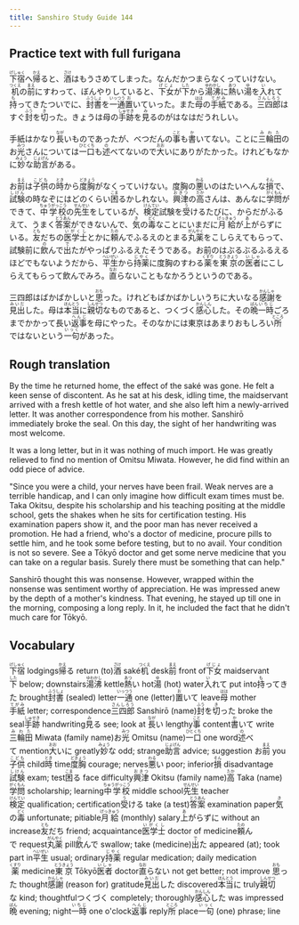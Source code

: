 ```yaml
---
title: Sanshiro Study Guide 144
---
```


## Practice text with full furigana

<p>
<ruby><rb>下宿</rb><rt>げしゅく</rt></ruby>へ<ruby><rb>帰</rb><rt>かえ</rt></ruby>ると、<ruby><rb>酒</rb><rt>さけ</rt></ruby>はもうさめてしまった。なんだかつまらなくっていけない。<ruby><rb>机</rb><rt>つくえ</rt></ruby>の<ruby><rb>前</rb><rt>まえ</rt></ruby>にすわって、ぼんやりしていると、<ruby><rb>下女</rb><rt>げじょ</rt></ruby>が<ruby><rb>下</rb><rt>した</rt></ruby>から<ruby><rb>湯沸</rb><rt>ゆわかし</rt></ruby>に<ruby><rb>熱</rb><rt>あつ</rt></ruby>い<ruby><rb>湯</rb><rt>ゆ</rt></ruby>を<ruby><rb>入</rb><rt>い</rt></ruby>れて<ruby><rb>持</rb><rt>も</rt></ruby>ってきたついでに、<ruby><rb>封書</rb><rt>ふうしょ</rt></ruby>を<ruby><rb>一通</rb><rt>いっつう</rt></ruby><ruby><rb>置</rb><rt>お</rt></ruby>いていった。また<ruby><rb>母</rb><rt>はは</rt></ruby>の<ruby><rb>手紙</rb><rt>てがみ</rt></ruby>である。<ruby><rb>三四郎</rb><rt>さんしろう</rt></ruby>はすぐ<ruby><rb>封</rb><rt>ふう</rt></ruby>を<ruby><rb>切</rb><rt>き</rt></ruby>った。きょうは母の<ruby><rb>手跡</rb><rt>しゅせき</rt></ruby>を<ruby><rb>見</rb><rt>み</rt></ruby>るのがはなはだうれしい。
</p>

<p>
手紙はかなり<ruby><rb>長</rb><rt>なが</rt></ruby>いものであったが、べつだんの<ruby><rb>事</rb><rt>こと</rt></ruby>も<ruby><rb>書</rb><rt>か</rt></ruby>いてない。ことに<ruby><rb>三輪田</rb><rt>みわた</rt></ruby>のお<ruby><rb>光</rb><rt>みつ</rt></ruby>さんについては<ruby><rb>一口</rb><rt>ひとくち</rt></ruby>も<ruby><rb>述</rb><rt>の</rt></ruby>べてないので<ruby><rb>大</rb><rt>おお</rt></ruby>いにありがたかった。けれどもなかに<ruby><rb>妙</rb><rt>みょう</rt></ruby>な<ruby><rb>助言</rb><rt>じょげん</rt></ruby>がある。
</p>

<p>
お<ruby><rb>前</rb><rt>まえ</rt></ruby>は<ruby><rb>子供</rb><rt>こども</rt></ruby>の<ruby><rb>時</rb><rt>とき</rt></ruby>から<ruby><rb>度胸</rb><rt>どきょう</rt></ruby>がなくっていけない。度胸の<ruby><rb>悪</rb><rt>わる</rt></ruby>いのはたいへんな<ruby><rb>損</rb><rt>そん</rt></ruby>で、<ruby><rb>試験</rb><rt>しけん</rt></ruby>の時なぞにはどのくらい<ruby><rb>困</rb><rt>こま</rt></ruby>るかしれない。<ruby><rb>興津</rb><rt>おきつ</rt></ruby>の<ruby><rb>高</rb><rt>たか</rt></ruby>さんは、あんなに<ruby><rb>学問</rb><rt>がくもん</rt></ruby>ができて、<ruby><rb>中学校</rb><rt>ちゅうがっこう</rt></ruby>の<ruby><rb>先生</rb><rt>せんせい</rt></ruby>をしているが、<ruby><rb>検定</rb><rt>けんてい</rt></ruby>試験を<ruby><rb>受</rb><rt>う</rt></ruby>けるたびに、からだがふるえて、うまく<ruby><rb>答案</rb><rt>とうあん</rt></ruby>ができないんで、<ruby><rb>気</rb><rt>き</rt></ruby>の<ruby><rb>毒</rb><rt>どく</rt></ruby>なことにいまだに<ruby><rb>月給</rb><rt>げっきゅう</rt></ruby>が<ruby><rb>上</rb><rt>あ</rt></ruby>がらずにいる。<ruby><rb>友</rb><rt>とも</rt></ruby>だちの<ruby><rb>医学士</rb><rt>いがくし</rt></ruby>とかに<ruby><rb>頼</rb><rt>たの</rt></ruby>んでふるえのとまる<ruby><rb>丸薬</rb><rt>がんやく</rt></ruby>をこしらえてもらって、試験前に<ruby><rb>飲</rb><rt>の</rt></ruby>んで<ruby><rb>出</rb><rt>で</rt></ruby>たがやっぱりふるえたそうである。お前のはぶるぶるふるえるほどでもないようだから、<ruby><rb>平生</rb><rt>へいぜい</rt></ruby>から<ruby><rb>持薬</rb><rt>じやく</rt></ruby>に度胸のすわる<ruby><rb>薬</rb><rt>くすり</rt></ruby>を<ruby><rb>東京</rb><rt>とうきょう</rt></ruby>の<ruby><rb>医者</rb><rt>いしゃ</rt></ruby>にこしらえてもらって飲んでみろ。<ruby><rb>直</rb><rt>なお</rt></ruby>らないこともなかろうというのである。
</p>

<p>
三四郎はばかばかしいと<ruby><rb>思</rb><rt>おも</rt></ruby>った。けれどもばかばかしいうちに大いなる<ruby><rb>感謝</rb><rt>かんしゃ</rt></ruby>を<ruby><rb>見出</rb><rt>みいだ</rt></ruby>した。母は<ruby><rb>本当</rb><rt>ほんとう</rt></ruby>に<ruby><rb>親切</rb><rt>しんせつ</rt></ruby>なものであると、つくづく<ruby><rb>感心</rb><rt>かんしん</rt></ruby>した。その<ruby><rb>晩</rb><rt>ばん</rt></ruby><ruby><rb>一時</rb><rt>いちじ</rt></ruby>ごろまでかかって長い<ruby><rb>返事</rb><rt>へんじ</rt></ruby>を母にやった。そのなかには東京はあまりおもしろい<ruby><rb>所</rb><rt>ところ</rt></ruby>ではないという<ruby><rb>一句</rb><rt>いっく</rt></ruby>があった。
</p>


## Rough translation

By the time he returned home, the effect of the saké was gone. He felt a keen sense of discontent. As he sat at his desk, idling time, the maidservant arrived with a fresh kettle of hot water, and she also left him a newly-arrived letter. It was another correspondence from his mother. Sanshirō immediately broke the seal. On this day, the sight of her handwriting was most welcome.

It was a long letter, but in it was nothing of much import. He was greatly relieved to find no mention of Omitsu Miwata. However, he did find within an odd piece of advice. 

"Since you were a child, your nerves have been frail. Weak nerves are a terrible handicap, and I can only imagine how difficult exam times must be. Taka Okitsu, despite his scholarship and his teaching positing at the middle school, gets the shakes when he sits for certification testing. His examination papers show it, and the poor man has never received a promotion. He had a friend, who's a doctor of medicine, procure pills to settle him, and he took some before testing, but to no avail. Your condition is not so severe. See a Tōkyō doctor and get some nerve medicine that you can take on a regular basis. Surely there must be something that can help."

Sanshirō thought this was nonsense. However, wrapped within the nonsense was sentiment worthy of appreciation. He was impressed anew by the depth of a mother's kindness. That evening, he stayed up till one in the morning, composing a long reply. In it, he included the fact that he didn't much care for Tōkyō.   


## Vocabulary

<p>
<span class="vocabstudy"><ruby><rb>下宿</rb><rt>げしゅく</rt></ruby>&nbsp;lodgings</span><span class="vocabstudy"><ruby><rb>帰</rb><rt>かえ</rt></ruby>る&nbsp;return (to)</span><span class="vocabstudy"><ruby><rb>酒</rb><rt>さけ</rt></ruby>&nbsp;saké</span><span class="vocabstudy"><ruby><rb>机</rb><rt>つくえ</rt></ruby>&nbsp;desk</span><span class="vocabstudy"><ruby><rb>前</rb><rt>まえ</rt></ruby>&nbsp;front of</span><span class="vocabstudy"><ruby><rb>下女</rb><rt>げじょ</rt></ruby>&nbsp;maidservant</span><span class="vocabstudy"><ruby><rb>下</rb><rt>した</rt></ruby>&nbsp;below; downstairs</span><span class="vocabstudy"><ruby><rb>湯沸</rb><rt>ゆわかし</rt></ruby>&nbsp;kettle</span><span class="vocabstudy"><ruby><rb>熱</rb><rt>あつ</rt></ruby>い&nbsp;hot</span><span class="vocabstudy"><ruby><rb>湯</rb><rt>ゆ</rt></ruby>&nbsp;(hot) water</span><span class="vocabstudy"><ruby><rb>入</rb><rt>い</rt></ruby>れて&nbsp;put into</span><span class="vocabstudy"><ruby><rb>持</rb><rt>も</rt></ruby>ってきた&nbsp;brought</span><span class="vocabstudy"><ruby><rb>封書</rb><rt>ふうしょ</rt></ruby>&nbsp;(sealed) letter</span><span class="vocabstudy"><ruby><rb>一通</rb><rt>いっつう</rt></ruby>&nbsp;one (letter)</span><span class="vocabstudy"><ruby><rb>置</rb><rt>お</rt></ruby>いて&nbsp;leave</span><span class="vocabstudy"><ruby><rb>母</rb><rt>はは</rt></ruby>&nbsp;mother</span><span class="vocabstudy"><ruby><rb>手紙</rb><rt>てがみ</rt></ruby>&nbsp;letter; correspondence</span><span class="vocabstudy"><ruby><rb>三四郎</rb><rt>さんしろう</rt></ruby>&nbsp;Sanshirō (name)</span><span class="vocabstudy"><ruby><rb>封</rb><rt>ふう</rt></ruby>を<ruby><rb>切</rb><rt>き</rt></ruby>った&nbsp;broke the seal</span><span class="vocabstudy"><ruby><rb>手跡</rb><rt>しゅせき</rt></ruby>&nbsp;handwriting</span><span class="vocabstudy"><ruby><rb>見</rb><rt>み</rt></ruby>る&nbsp;see; look at</span>
<span class="vocabstudy"><ruby><rb>長</rb><rt>なが</rt></ruby>い&nbsp;lengthy</span><span class="vocabstudy"><ruby><rb>事</rb><rt>こと</rt></ruby>&nbsp;content</span><span class="vocabstudy"><ruby><rb>書</rb><rt>か</rt></ruby>いて&nbsp;write</span><span class="vocabstudy"><ruby><rb>三輪田</rb><rt>みわた</rt></ruby>&nbsp;Miwata (family name)</span><span class="vocabstudy">お<ruby><rb>光</rb><rt>みつ</rt></ruby>&nbsp;Omitsu (name)</span><span class="vocabstudy"><ruby><rb>一口</rb><rt>ひとくち</rt></ruby>&nbsp;one word</span><span class="vocabstudy"><ruby><rb>述</rb><rt>の</rt></ruby>べて&nbsp;mention</span><span class="vocabstudy"><ruby><rb>大</rb><rt>おお</rt></ruby>いに&nbsp;greatly</span><span class="vocabstudy"><ruby><rb>妙</rb><rt>みょう</rt></ruby>な&nbsp;odd; strange</span><span class="vocabstudy"><ruby><rb>助言</rb><rt>じょげん</rt></ruby>&nbsp;advice; suggestion</span>
<span class="vocabstudy">お<ruby><rb>前</rb><rt>まえ</rt></ruby>&nbsp;you</span><span class="vocabstudy"><ruby><rb>子供</rb><rt>こども</rt></ruby>&nbsp;child</span><span class="vocabstudy"><ruby><rb>時</rb><rt>とき</rt></ruby>&nbsp;time</span><span class="vocabstudy"><ruby><rb>度胸</rb><rt>どきょう</rt></ruby>&nbsp;courage; nerves</span><span class="vocabstudy"><ruby><rb>悪</rb><rt>わる</rt></ruby>い&nbsp;poor; inferior</span><span class="vocabstudy"><ruby><rb>損</rb><rt>そん</rt></ruby>&nbsp;disadvantage</span><span class="vocabstudy"><ruby><rb>試験</rb><rt>しけん</rt></ruby>&nbsp;exam; test</span><span class="vocabstudy"><ruby><rb>困</rb><rt>こま</rt></ruby>る&nbsp;face difficulty</span><span class="vocabstudy"><ruby><rb>興津</rb><rt>おきつ</rt></ruby>&nbsp;Okitsu (family name)</span><span class="vocabstudy"><ruby><rb>高</rb><rt>たか</rt></ruby>&nbsp;Taka (name)</span><span class="vocabstudy"><ruby><rb>学問</rb><rt>がくもん</rt></ruby>&nbsp;scholarship; learning</span><span class="vocabstudy"><ruby><rb>中学校</rb><rt>ちゅうがっこう</rt></ruby>&nbsp;middle school</span><span class="vocabstudy"><ruby><rb>先生</rb><rt>せんせい</rt></ruby>&nbsp;teacher</span><span class="vocabstudy"><ruby><rb>検定</rb><rt>けんてい</rt></ruby>&nbsp;qualification; certification</span><span class="vocabstudy"><ruby><rb>受</rb><rt>う</rt></ruby>ける&nbsp;take (a test)</span><span class="vocabstudy"><ruby><rb>答案</rb><rt>とうあん</rt></ruby>&nbsp;examination paper</span><span class="vocabstudy"><ruby><rb>気</rb><rt>き</rt></ruby>の<ruby><rb>毒</rb><rt>どく</rt></ruby>&nbsp;unfortunate; pitiable</span><span class="vocabstudy"><ruby><rb>月給</rb><rt>げっきゅう</rt></ruby>&nbsp;(monthly) salary</span><span class="vocabstudy"><ruby><rb>上</rb><rt>あ</rt></ruby>がらずに&nbsp;without an increase</span><span class="vocabstudy"><ruby><rb>友</rb><rt>とも</rt></ruby>だち&nbsp;friend; acquaintance</span><span class="vocabstudy"><ruby><rb>医学士</rb><rt>いがくし</rt></ruby>&nbsp;doctor of medicine</span><span class="vocabstudy"><ruby><rb>頼</rb><rt>たの</rt></ruby>んで&nbsp;request</span><span class="vocabstudy"><ruby><rb>丸薬</rb><rt>がんやく</rt></ruby>&nbsp;pill</span><span class="vocabstudy"><ruby><rb>飲</rb><rt>の</rt></ruby>んで&nbsp;swallow; take (medicine)</span><span class="vocabstudy"><ruby><rb>出</rb><rt>で</rt></ruby>た&nbsp;appeared (at); took part in</span><span class="vocabstudy"><ruby><rb>平生</rb><rt>へいぜい</rt></ruby>&nbsp;usual; ordinary</span><span class="vocabstudy"><ruby><rb>持薬</rb><rt>じやく</rt></ruby>&nbsp;regular medication; daily medication</span><span class="vocabstudy"><ruby><rb>薬</rb><rt>くすり</rt></ruby>&nbsp;medicine</span><span class="vocabstudy"><ruby><rb>東京</rb><rt>とうきょう</rt></ruby>&nbsp;Tōkyō</span><span class="vocabstudy"><ruby><rb>医者</rb><rt>いしゃ</rt></ruby>&nbsp;doctor</span><span class="vocabstudy"><ruby><rb>直</rb><rt>なお</rt></ruby>らない&nbsp;not get better; not improve</span>
<span class="vocabstudy"><ruby><rb>思</rb><rt>おも</rt></ruby>った&nbsp;thought</span><span class="vocabstudy"><ruby><rb>感謝</rb><rt>かんしゃ</rt></ruby>&nbsp;(reason for) gratitude</span><span class="vocabstudy"><ruby><rb>見出</rb><rt>みいだ</rt></ruby>した&nbsp;discovered</span><span class="vocabstudy"><ruby><rb>本当</rb><rt>ほんとう</rt></ruby>に&nbsp;truly</span><span class="vocabstudy"><ruby><rb>親切</rb><rt>しんせつ</rt></ruby>な&nbsp;kind; thoughtful</span><span class="vocabstudy">つくづく&nbsp;completely; thoroughly</span><span class="vocabstudy"><ruby><rb>感心</rb><rt>かんしん</rt></ruby>した&nbsp;was impressed</span><span class="vocabstudy"><ruby><rb>晩</rb><rt>ばん</rt></ruby>&nbsp;evening; night</span><span class="vocabstudy"><ruby><rb>一時</rb><rt>いちじ</rt></ruby>&nbsp;one o'clock</span><span class="vocabstudy"><ruby><rb>返事</rb><rt>へんじ</rt></ruby>&nbsp;reply</span><span class="vocabstudy"><ruby><rb>所</rb><rt>ところ</rt></ruby>&nbsp;place</span><span class="vocabstudy"><ruby><rb>一句</rb><rt>いっく</rt></ruby>&nbsp;(one) phrase; line</span>
</p>
